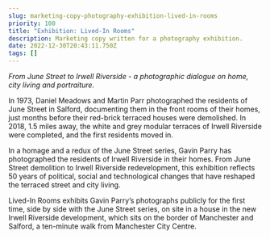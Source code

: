 ```yaml
---
slug: marketing-copy-photography-exhibition-lived-in-rooms
priority: 100
title: "Exhibition: Lived-In Rooms"
description: Marketing copy written for a photography exhibition.
date: 2022-12-30T20:43:11.750Z
tags: []
---
```

*From June Street to Irwell Riverside - a photographic dialogue on home, city living and portraiture.*

In 1973, Daniel Meadows and Martin Parr photographed the residents of June Street in Salford, documenting them in the front rooms of their homes, just months before their red-brick terraced houses were demolished. In 2018, 1.5 miles away, the white and grey modular terraces of Irwell Riverside were completed, and the first residents moved in.

In a homage and a redux of the June Street series, Gavin Parry has photographed the residents of Irwell Riverside in their homes. From June Street demolition to Irwell Riverside redevelopment, this exhibition reflects 50 years of political, social and technological changes that have reshaped the terraced street and city living.

Lived-In Rooms exhibits Gavin Parry’s photographs publicly for the first time, side by side with the June Street series, on site in a house in the new Irwell Riverside development, which sits on the border of Manchester and Salford, a ten-minute walk from Manchester City Centre.